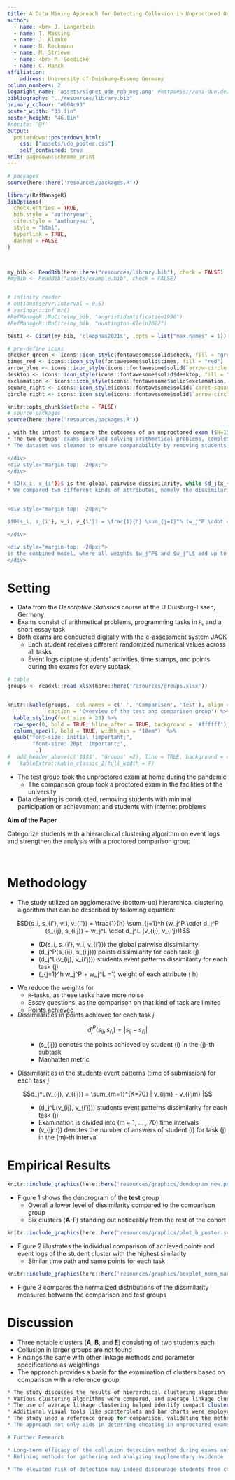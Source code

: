 ```yaml
---
title: A Data Mining Approach for Detecting Collusion in Unproctored Online Exams
author:
  - name: <br> J. Langerbein
  - name: T. Massing
  - name: J. Klenke
  - name: N. Reckmann
  - name: M. Striewe
  - name: <br> M. Goedicke
  - name: C. Hanck
affiliation:
    address: University of Duisburg-Essen; Germany
column_numbers: 2
logoright_name: 'assets/signet_ude_rgb_neg.png' #http&#58;//uni-due.de/imperia/md/images/offen_im_denken/signet_ude_rgb_neg.png
bibliography: "../resources/library.bib"
primary_colour: "#004c93"
poster_width: "33.1in"
poster_height: "46.8in"
#nocite: '@*'
output:  
  posterdown::posterdown_html:
    css: ["assets/ude_poster.css"]
    self_contained: true
knit: pagedown::chrome_print
---
```


```r
# packages
source(here::here('resources/packages.R'))

library(RefManageR)
BibOptions(
  check.entries = TRUE,
  bib.style = "authoryear",
  cite.style = "authoryear",
  style = "html",
  hyperlink = TRUE,
  dashed = FALSE
)



my_bib <- ReadBib(here::here("resources/library.bib"), check = FALSE)
#myBib <- ReadBib("assets/example.bib", check = FALSE)


# infinity reader
# options(servr.interval = 0.5)
# xaringan::inf_mr()
#RefManageR::NoCite(my_bib, "angristidentification1996")
#RefManageR::NoCite(my_bib, "Huntington-Klein2022")

test1 <- Citet(my_bib, 'cleophas2021s', .opts = list("max.names" = 1))

# pre-define icons
checker_green <- icons::icon_style(fontawesome$solid$check, fill = "green")
times_red <- icons::icon_style(fontawesome$solid$times, fill = "red")
arrow_blue <- icons::icon_style(icons::fontawesome$solid$`arrow-circle-right`, fill = "#004c93")
desktop <- icons::icon_style(icons::fontawesome$solid$desktop, fill = "#004c93")
exclamation <- icons::icon_style(icons::fontawesome$solid$exclamation, fill = "#004c93")
square_right <- icons::icon_style(icons::fontawesome$solid$`caret-square-right`, fill = "#004c93")
circle_right <- icons::icon_style(icons::fontawesome$solid$`arrow-circle-right`, fill ="#004c93")

```


```r
knitr::opts_chunk$set(echo = FALSE)
# source packages
source(here::here('resources/packages.R'))
```

```r
, with the intent to compare the outcomes of an unproctored exam ($N=151$) during the COVID-19 pandemic with a proctored exam ($N=109$) held in-person before the pandemic.
* The two groups' exams involved solving arithmetical problems, completing R programming tasks, and writing a short essay. During the exam process, student activities and time stamps were tracked in event logs, and the points achieved for each task were recorded.
* The dataset was cleaned to ensure comparability by removing students with minimal participation or achievement, as well as those who encountered internet issues.

</div>
<div style="margin-top: -20px;">
</div>

* $D(x_i, x_{i'})$ is the global pairwise dissimilarity, while $d_j(x_{ij}, x_{i'j})$ denotes the pairwise attribute dissimilarity. The weights $w_j$ sum up to 1. Index $i$ denotes the number of Students $i = 1, ..., N$ with $N = 151$ students, while $j$ is the index for each of the $h$ attributes.
* We compared two different kinds of attributes, namely the dissimilarities in the student´s event patters (time of submission) defined as $d_j^L(v_{ij}, v_{i'j})$ and the dissimilarities in points achieved $d_j^P(s_{ij}, s_{i'j})$.


<div style="margin-top: -20px;">

$$D(s_i, s_{i'}, v_i, v_{i'}) = \frac{1}{h} \sum_{j=1}^h (w_j^P \cdot d_j^P (s_{ij}, s_{i'j}) + w_j^L \cdot d_j^L (v_{ij}, v_{i'j}))$$

</div>

<div style="margin-top: -20px;">
is the combined model, where all weights $w_j^P$ and $w_j^L$ add up to one.
</div>

```

# Setting

* Data from the *Descriptive Statistics* course at the U Duisburg-Essen, Germany
* Exams consist of arithmetical problems, programming tasks in `R`, and a short essay task
* Both exams are conducted digitally with the e-assessment system JACK
  * Each student receives different randomized numerical values across all tasks
  * Event logs capture students' activities, time stamps, and points during the exams for every subtask

```r
# table  
groups <- readxl::read_xlsx(here::here('resources/groups.xlsx'))


knitr::kable(groups,  col.names = c(' ', 'Comparison', 'Test'), align = ('lcc'),
             caption = 'Overview of the test and comparison group') %>%
  kable_styling(font_size = 28) %>%
  row_spec(0, bold = TRUE, hline_after = TRUE, background = '#ffffff') %>%
  column_spec(1, bold = TRUE, width_min = "10em")  %>%
  gsub("font-size: initial !important;", 
        "font-size: 28pt !important;", 
         .)
#  add_header_above(c('$$$$', 'Groups' =2), line = TRUE, background = c('#ffffff', '#ffffff'))
#   kableExtra::kable_classic_2(full_width = F)

```

* The test group took the unproctored exam at home during the pandemic
  * The comparison group took a proctored exam in the facilities of the university
* Data cleaning is conducted, removing students with minimal participation or achievement and students with internet problems




<div class="blockquote">
**Aim of the Paper** 

Categorize students with a hierarchical clustering algorithm on event logs and strengthen the analysis with a proctored comparison group
</div>


$$\; $$

# Methodology

* The study utilized an agglomerative (bottom-up) hierarchical clustering  algorithm that can be described by following equation:


$$D(s_i, s_{i'}, v_i, v_{i'}) = \frac{1}{h} \sum_{j=1}^h (w_j^P \cdot d_j^P (s_{ij}, s_{i'j}) + w_j^L \cdot d_j^L (v_{ij}, v_{i'j}))$$

<ul> 
  <ul>
    <ul>
      <li> \(D(s_i, s_{i'}, v_i, v_{i'})\) the global pairwise dissimilarity </li>
      <li> \(d_j^P(s_{ij}, s_{i'j})\) points dissimilarity for each task \(j\) </li>
      <li> \(d_j^L(v_{ij}, v_{i'j})\) students event patterns dissimilarity for each task \(j\) </li>
      <li> \(\sum_{j=1}^h w_j^P + w_j^L =1\) weight of each attribute \( h\) </li>
    </ul>
  </ul>
</ul>

* We reduce the weights for 
  + `R`-tasks, as these tasks have more noise 
  + Essay questions, as the comparison on that kind of task are limited 
  + Points achieved

<div style="margin-top: -20px;">

* Dissimilarities in points achieved for each task $j$ 

$$d_j^P(s_{ij}, s_{i'j}) = |  s_{ij} - s_{i'j} |$$

<ul> 
  <ul>
    <ul>
      <li> \(s_{ij}\) denotes the points achieved by student \(i\) in the \(j\)-th subtask </li>
      <li> Manhatten metric </li>
    </ul>
  </ul>
</ul>

* Dissimilarities in the students event patterns (time of submission) for each task $j$  

$$d_j^L(v_{ij}, v_{i'j}) = \sum_{m=1}^{K=70} | v_{ijm} - v_{i'jm} |$$

<ul> 
  <ul>
    <ul>
      <li> \(d_j^L(v_{ij}, v_{i'j})\) students event patterns dissimilarity for each task \(j\)</li>
      <li> Examination is divided into \(m = 1, ... , 70\) time intervals </li>
      <li> \(v_{ijm}\) denotes the number of answers of student \(i\) for task \(j\) in the \(m\)-th interval </li>
    </ul>
  </ul>
</ul>


# Empirical Results

```r

knitr::include_graphics(here::here('resources/graphics/dendogram_new.png'))

```

* Figure 1 shows the dendrogram of the **test** group
  * Overall a lower level of dissimilarity compared to the comparison group
  * Six clusters (<strong>A-F</strong>) standing out noticeably from the rest of the cohort

```r

knitr::include_graphics(here::here('resources/graphics/plot_b_poster.svg'))
```

* Figure 2 illustrates the individual comparison of achieved points and event logs of the student cluster with the highest similarity
  * Similar time path and same points for each task 

```r

knitr::include_graphics(here::here('resources/graphics/boxplot_norm_marked_poster.png'))

```

* Figure 3 compares the normalized distributions of the dissimilarity measures between the comparison and test groups

# Discussion

* Three notable clusters (**A**, **B**, and **E**) consisting of two students each
* Collusion in larger groups are not found
* Findings the same with other linkage methods and parameter specifications as weightings
* The approach provides a basis for the examination of clusters based on comparison with a reference group



```r
* The study discusses the results of hierarchical clustering algorithms, visually represented via a dendrogram, a tree-like structure.
* Various clustering algorithms were compared, and average linkage clustering was found to be the most suitable for the analysis.
* The use of average linkage clustering helped identify compact clusters (specifically clusters **A**, **B**, and **E**), suggesting a lack of large group collusion.
* Additional visual tools like scatterplots and bar charts were employed to examine similarities among students within these clusters.
* The study used a reference group for comparison, validating the method's effectiveness in detecting collusion, though limitations exist due to unknown ground truth.
* The approach not only aids in deterring cheating in unproctored exams but also contributes to the broader digital transformation of education, equipping us to handle unforeseen future challenges similar to the COVID-19 pandemic.

# Further Research

* Long-term efficacy of the collusion detection method during exams and its impact on academic integrity and student behavior
* Refining methods for gathering and analyzing supplementary evidence

* The elevated risk of detection may indeed discourage students from cheating in unproctored exams 
```



<!--
# References


<font size="6"> 

```r
#test_bib <- Citet(my_bib, 'hollister2009proctored', .opts = list("max.names" = 2))
PrintBibliography(my_bib, .opts = list(style = "text", "max.names" = 100), start = 1)
```

</font>

<div id="refs"></div>

-->

